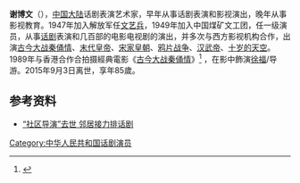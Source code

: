 {{Refimprove|time=2021-04-19T04:21:30+00:00}}
{{notability unreferenced|time=2020-12-01}}
{{藝人
| 姓名 = 谢博文 
| 類型 = 演员
| 圖片 = 
| 圖片尺寸 = 
| 圖片簡介 = 
| 原名 = 
| 綽號 = 
| 其他藝名 = 
| 國籍 = {{PRC}}
| 民族 = [[汉族|汉族]]
| 籍貫 = [[辽宁|辽宁]]
| 出生日期 = {{birth_date|1931|10|01}}
| 逝世日期 = {{death_date|2015|09|03}}
| 逝世日期 = {{Death date and age|2015|09|04|1932|8|5|df=y}}
| 逝世地點 = {{CHN}}[[北京|北京]]
| 出生地點 = {{CHN}}[[沈阳市|沈阳市]]
| 職業 = 演员
| 語言 = 普通话
| 獎項 =  
}} 

'''谢博文'''（{{bd|1931年|10月1日|2015年|9月3日|catIdx=X}}），[[中国大陆|中国大陆]]话剧表演艺术家，早年从事话剧表演和影视演出，晚年从事影视教育。1947年加入解放军任[[文艺兵|文艺兵]]，1949年加入中国煤矿文工团，任一级演员，从事[[话剧|话剧]]表演和几百部的电影电视剧的演出，并多次与西方影视机构合作，出演[[古今大战秦俑情|古今大战秦俑情]]、[[末代皇帝|末代皇帝]]、[[宋家皇朝|宋家皇朝]]、[[鸦片战争|鸦片战争]]、[[汉武帝|汉武帝]]、[[十岁的天空|十岁的天空]]。1989年与香港合作合拍摄經典電影《[[古今大战秦俑情|古今大战秦俑情]]》<ref>{{Cite web |url = http://tech.qq.com/a/20060404/000390.htm |title = 张艺谋巩俐倾情演绎《古今大战秦俑情》 |accessdate = 2015-09-08 |archive-date = 2015-10-08 |archive-url = https://web.archive.org/web/20151008043755/http://tech.qq.com/a/20060404/000390.htm |dead-url = no }}</ref> ，在影中飾演[[徐福|徐福]]/导游。2015年9月3日离世，享年85歲。

==参考资料==
{{refs}}
*[https://web.archive.org/web/20151005162433/http://bjrb.bjd.com.cn/html/2015-09/23/content_313926.htm “社区导演”去世 邻居接力排话剧]

{{DEFAULTSORT:xie bowen}}
[[Category:中华人民共和国话剧演员|Category:中华人民共和国话剧演员]]